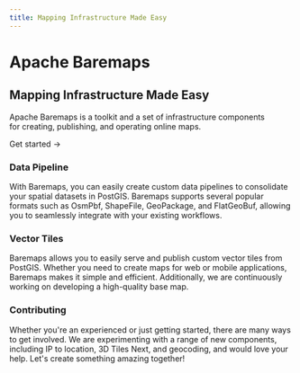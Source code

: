 ```yaml
---
title: Mapping Infrastructure Made Easy
---
```




<div className="home-content">
  <div className="content-container">
    <h1 className="headline">Apache Baremaps</h1>
    <h2 className="title">Mapping Infrastructure Made Easy</h2>
    <p className="subtitle">Apache Baremaps is a toolkit and a set of infrastructure components <br className='sm:block hidden'/> for creating, publishing, and operating online maps.</p>
    <p className="subtitle">
      <Link className={styles.cta} href="/documentation">Get started <span>→</span></Link>
    </p>
  </div>
  <div className="features-container">
    <div className="content-container">
      <Features>
        <Feature index={0} plain large style={{height: 600}}>
          <Map />
        </Feature>
        <Feature index={0}>
          <h3>Data Pipeline</h3>
          <p>
            With Baremaps, you can easily create custom data pipelines to consolidate your spatial datasets in PostGIS. 
            Baremaps supports several popular formats such as OsmPbf, ShapeFile, GeoPackage, and FlatGeoBuf, allowing you to seamlessly integrate with your existing workflows.
          </p>
        </Feature>
        <Feature index={0}>
          <h3>Vector Tiles</h3>
          <p>
            Baremaps allows you to easily serve and publish custom vector tiles from PostGIS. 
            Whether you need to create maps for web or mobile applications, Baremaps makes it simple and efficient. 
            Additionally, we are continuously working on developing a high-quality base map.
          </p>
        </Feature>
        <Feature index={0}>
          <h3>Contributing</h3>
          <p>
            Whether you're an experienced or just getting started, there are many ways to get involved. 
            We are experimenting with a range of new components, including IP to location, 3D Tiles Next, and geocoding, and would love your help. 
            Let's create something amazing together!
          </p>
        </Feature>
      </Features>
    </div>
  </div>
</div>

<style jsx>{`
    .content-container {
      max-width: 90rem;
      padding-left: max(env(safe-area-inset-left),1.5rem);
      padding-right: max(env(safe-area-inset-right),1.5rem);
      margin: 0 auto;
    }
    .features-container {
      margin: 8rem 0 0;
      padding: 4rem 0;
      background-color: #f3f4f6;
      border-bottom: 1px solid #e5e7eb;
    }
    .features-container .content-container {
      margin-top: -8rem;
    }
    :global(.dark) .features-container {
      background-color: #000;
      border-bottom: 1px solid rgb(38,38,38);
    }
    .headline {
      display: block;
      font-size: 3.125rem;
      font-size: min(4.375rem, max(8vw, 2.5rem));
      font-weight: 3;
      font-feature-settings: initial;
      letter-spacing: -.12rem;
      margin-left: -0.2rem;
      margin-top: 3.4rem;
      line-height: 1.1;
    }
    .title {
      display: block;
      font-size: 3.125rem;
      font-size: min(4.375rem, max(8vw, 2.5rem));
      font-weight: 700;
      font-feature-settings: initial;
      letter-spacing: -.12rem;
      margin-top: 1rem;
      margin-left: -0.2rem;
      line-height: 1.1;
    }
    .subtitle {
      margin-top: 1.5rem;
      font-size: 1.3rem;
      font-size: min(1.3rem, max(3.5vw, 1.2rem));
      font-feature-settings: initial;
      line-height: 1.6;
    }
    .nextjs-link {
      color: currentColor;
      text-decoration: none;
      font-weight: 600;
    }
    @media screen and (max-width: 1200px) {
      .headline {
        letter-spacing: -.08rem;
      }
    }
  `}</style>
